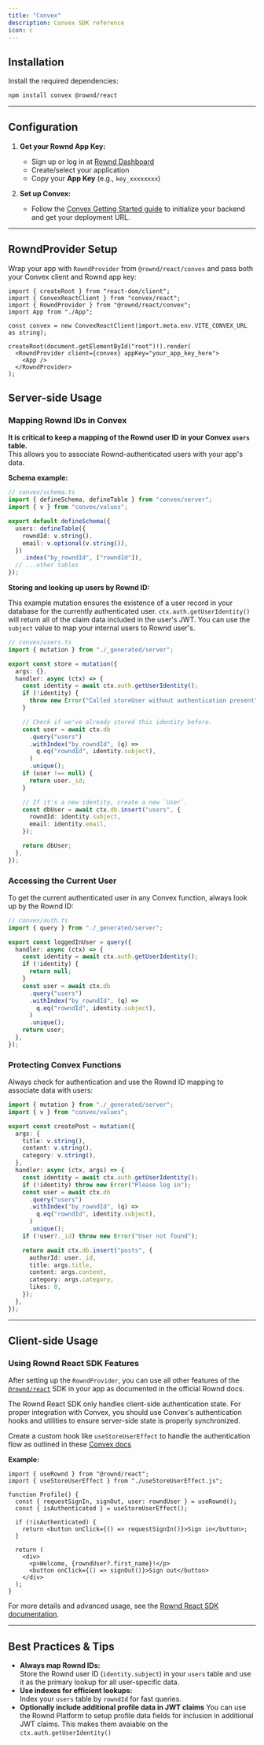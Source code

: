 ```yaml
---
title: "Convex"
description: Convex SDK reference
icon: c
---
```


## Installation

Install the required dependencies:

```bash
npm install convex @rownd/react
```

---

## Configuration

1. **Get your Rownd App Key:**
   - Sign up or log in at [Rownd Dashboard](https://app.rownd.io)
   - Create/select your application
   - Copy your **App Key** (e.g., `key_xxxxxxxx`)

2. **Set up Convex:**
   - Follow the [Convex Getting Started guide](https://docs.convex.dev/quickstart/) to initialize your backend and get your deployment URL.

---

## RowndProvider Setup

Wrap your app with `RowndProvider` from `@rownd/react/convex` and pass both your Convex client and Rownd app key:

```tsx
import { createRoot } from "react-dom/client";
import { ConvexReactClient } from "convex/react";
import { RowndProvider } from "@rownd/react/convex";
import App from "./App";

const convex = new ConvexReactClient(import.meta.env.VITE_CONVEX_URL as string);

createRoot(document.getElementById("root")!).render(
  <RowndProvider client={convex} appKey="your_app_key_here">
    <App />
  </RowndProvider>
);
```

## Server-side Usage

### Mapping Rownd IDs in Convex

**It is critical to keep a mapping of the Rownd user ID in your Convex `users` table.**  
This allows you to associate Rownd-authenticated users with your app's data.

**Schema example:**

```ts
// convex/schema.ts
import { defineSchema, defineTable } from "convex/server";
import { v } from "convex/values";

export default defineSchema({
  users: defineTable({
    rowndId: v.string(),
    email: v.optional(v.string()),
  })
    .index("by_rowndId", ["rowndId"]),
  // ...other tables
});
```

**Storing and looking up users by Rownd ID:**

This example mutation ensures the existence of a user record in your database for the currently authenticated
user. `ctx.auth.getUserIdentity()` will return all of the claim data included in the user's JWT. You can use the
`subject` value to map your internal users to Rownd user's.

```ts
// convex/users.ts
import { mutation } from "./_generated/server";

export const store = mutation({
  args: {},
  handler: async (ctx) => {
    const identity = await ctx.auth.getUserIdentity();
    if (!identity) {
      throw new Error("Called storeUser without authentication present");
    }

    // Check if we've already stored this identity before.
    const user = await ctx.db
      .query("users")
      .withIndex("by_rowndId", (q) =>
        q.eq("rowndId", identity.subject),
      )
      .unique();
    if (user !== null) {
      return user._id;
    }

    // If it's a new identity, create a new `User`.
    const dbUser = await ctx.db.insert("users", {
      rowndId: identity.subject,
      email: identity.email,
    });

    return dbUser;
  },
});
```

### Accessing the Current User

To get the current authenticated user in any Convex function, always look up by the Rownd ID:

```ts
// convex/auth.ts
import { query } from "./_generated/server";

export const loggedInUser = query({
  handler: async (ctx) => {
    const identity = await ctx.auth.getUserIdentity();
    if (!identity) {
      return null;
    }
    const user = await ctx.db
      .query("users")
      .withIndex("by_rowndId", (q) =>
        q.eq("rowndId", identity.subject),
      )
      .unique();
    return user;
  },
});
```

### Protecting Convex Functions

Always check for authentication and use the Rownd ID mapping to associate data with users:

```ts
import { mutation } from "./_generated/server";
import { v } from "convex/values";

export const createPost = mutation({
  args: {
    title: v.string(),
    content: v.string(),
    category: v.string(),
  },
  handler: async (ctx, args) => {
    const identity = await ctx.auth.getUserIdentity();
    if (!identity) throw new Error("Please log in");
    const user = await ctx.db
      .query("users")
      .withIndex("by_rowndId", (q) =>
        q.eq("rowndId", identity.subject),
      )
      .unique();
    if (!user?._id) throw new Error("User not found");

    return await ctx.db.insert("posts", {
      authorId: user._id,
      title: args.title,
      content: args.content,
      category: args.category,
      likes: 0,
    });
  },
});
```

---


## Client-side Usage

### Using Rownd React SDK Features

After setting up the `RowndProvider`, you can use all other features of the [`@rownd/react`](https://docs.rownd.io/sdk-reference/web/react) SDK in your app as documented in the official Rownd docs.

<Info>
The Rownd React SDK only handles client-side authentication state. For proper integration with Convex, you should use Convex's authentication hooks and utilities to ensure server-side state is properly synchronized.
</Info>

Create a custom hook like `useStoreUserEffect` to handle the authentication flow as outlined in these [Convex docs](https://docs.convex.dev/auth/database-auth)

**Example:**

```tsx
import { useRownd } from "@rownd/react";
import { useStoreUserEffect } from "./useStoreUserEffect.js";

function Profile() {
  const { requestSignIn, signOut, user: rowndUser } = useRownd();
  const { isAuthenticated } = useStoreUserEffect();

  if (!isAuthenticated) {
    return <button onClick={() => requestSignIn()}>Sign in</button>;
  }

  return (
    <div>
      <p>Welcome, {rowndUser?.first_name}!</p>
      <button onClick={() => signOut()}>Sign out</button>
    </div>
  );
}
```

For more details and advanced usage, see the [Rownd React SDK documentation](https://docs.rownd.io/sdk-reference/web/react).

---

## Best Practices & Tips

- **Always map Rownd IDs:**  
  Store the Rownd user ID (`identity.subject`) in your `users` table and use it as the primary lookup for all user-specific data.
- **Use indexes for efficient lookups:**  
  Index your `users` table by `rowndId` for fast queries.
- **Optionally include additional profile data in JWT claims**
  You can use the Rownd Platform to setup profile data fields for inclusion in additional JWT claims. This makes them avaiable on the `ctx.auth.getUserIdentity()`
